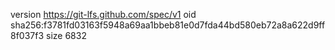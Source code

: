 version https://git-lfs.github.com/spec/v1
oid sha256:f3781fd03163f5948a69aa1bbeb81e0d7fda44bd580eb72a8a622d9ff8f037f3
size 6832
